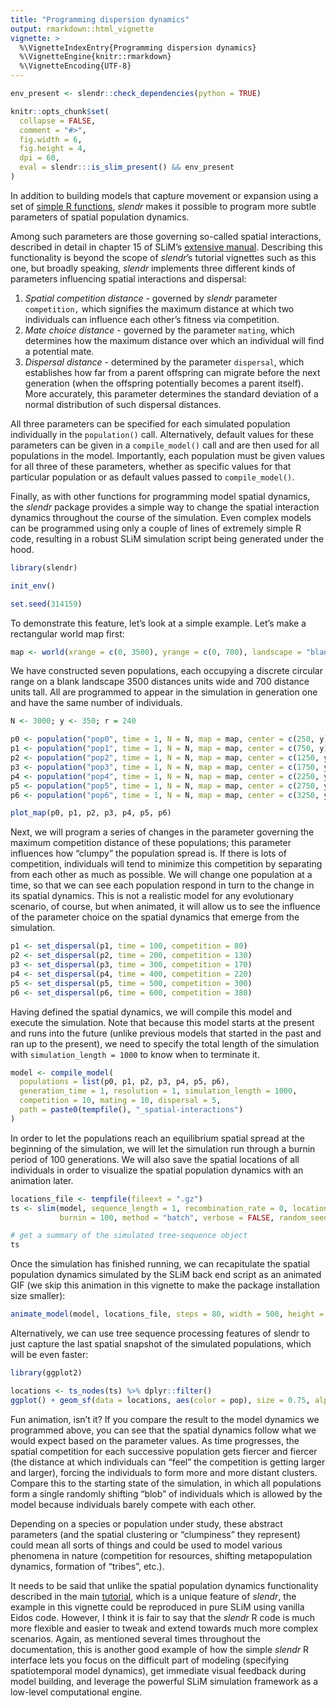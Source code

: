 ```yaml
---
title: "Programming dispersion dynamics"
output: rmarkdown::html_vignette
vignette: >
  %\VignetteIndexEntry{Programming dispersion dynamics}
  %\VignetteEngine{knitr::rmarkdown}
  %\VignetteEncoding{UTF-8}
---
```


```r
env_present <- slendr::check_dependencies(python = TRUE)

knitr::opts_chunk$set(
  collapse = FALSE,
  comment = "#>",
  fig.width = 6,
  fig.height = 4,
  dpi = 60,
  eval = slendr:::is_slim_present() && env_present
)
```

In addition to building models that capture movement or expansion using a set of [simple R functions](../reference/index.html#section-population-dynamics), _slendr_ makes it possible to program more subtle parameters of spatial population dynamics.

Among such parameters are those governing so-called spatial interactions, described in detail in chapter 15 of SLiM's [extensive manual](http://benhaller.com/slim/SLiM_Manual.pdf). Describing this functionality is beyond the scope of _slendr_'s tutorial vignettes such as this one, but broadly speaking, _slendr_ implements three different kinds of parameters influencing spatial interactions and dispersal:

1.  *Spatial competition distance* - governed by _slendr_ parameter `competition,` which signifies the maximum distance at which two individuals can influence each other's fitness via competition.
2.  *Mate choice* *distance* - governed by the parameter `mating`, which determines how the maximum distance over which an individual will find a potential mate.
3.  *Dispersal distance* - determined by the parameter `dispersal`, which establishes how far from a parent offspring can migrate before the next generation (when the offspring potentially becomes a parent itself). More accurately, this parameter determines the standard deviation of a normal distribution of such dispersal distances.

All three parameters can be specified for each simulated population individually in the `population()` call. Alternatively, default values for these parameters can be given in a `compile_model()` call and are then used for all populations in the model. Importantly, each population must be given values for all three of these parameters, whether as specific values for that particular population or as default values passed to `compile_model()`.

Finally, as with other functions for programming model spatial dynamics, the _slendr_ package provides a simple way to change the spatial interaction dynamics throughout the course of the simulation. Even complex models can be programmed using only a couple of lines of extremely simple R code, resulting in a robust SLiM simulation script being generated under the hood.

```r
library(slendr)

init_env()

set.seed(314159)
```

To demonstrate this feature, let's look at a simple example.  Let's make a rectangular world map first:

```r
map <- world(xrange = c(0, 3500), yrange = c(0, 700), landscape = "blank")
```

We have constructed seven populations, each occupying a discrete circular range on a blank landscape 3500 distances units wide and 700 distance units tall. All are programmed to appear in the simulation in generation one and have the same number of individuals.

```r
N <- 3000; y <- 350; r = 240

p0 <- population("pop0", time = 1, N = N, map = map, center = c(250, y), radius = r)
p1 <- population("pop1", time = 1, N = N, map = map, center = c(750, y), radius = r)
p2 <- population("pop2", time = 1, N = N, map = map, center = c(1250, y), radius = r)
p3 <- population("pop3", time = 1, N = N, map = map, center = c(1750, y), radius = r)
p4 <- population("pop4", time = 1, N = N, map = map, center = c(2250, y), radius = r)
p5 <- population("pop5", time = 1, N = N, map = map, center = c(2750, y), radius = r)
p6 <- population("pop6", time = 1, N = N, map = map, center = c(3250, y), radius = r)

plot_map(p0, p1, p2, p3, p4, p5, p6)
```

Next, we will program a series of changes in the parameter governing the maximum competition distance of these populations; this parameter influences how "clumpy" the population spread is. If there is lots of competition, individuals will tend to minimize this competition by separating from each other as much as possible. We will change one population at a time, so that we can see each population respond in turn to the change in its spatial dynamics. This is not a realistic model for any evolutionary scenario, of course, but when animated, it will allow us to see the influence of the parameter choice on the spatial dynamics that emerge from the simulation.

```r
p1 <- set_dispersal(p1, time = 100, competition = 80)
p2 <- set_dispersal(p2, time = 200, competition = 130)
p3 <- set_dispersal(p3, time = 300, competition = 170)
p4 <- set_dispersal(p4, time = 400, competition = 220)
p5 <- set_dispersal(p5, time = 500, competition = 300)
p6 <- set_dispersal(p6, time = 600, competition = 380)
```

Having defined the spatial dynamics, we will compile this model and execute the simulation. Note that because this model starts at the present and runs into the future (unlike previous models that started in the past and ran up to the present), we need to specify the total length of the simulation with `simulation_length = 1000` to know when to terminate it.

```r
model <- compile_model(
  populations = list(p0, p1, p2, p3, p4, p5, p6),
  generation_time = 1, resolution = 1, simulation_length = 1000,
  competition = 10, mating = 10, dispersal = 5,
  path = paste0(tempfile(), "_spatial-interactions")
)
```

In order to let the populations reach an equilibrium spatial spread at the beginning of the simulation, we will let the simulation run through a burnin period of 100 generations. We will also save the spatial locations of all individuals in order to visualize the spatial population dynamics with an animation later.

```r
locations_file <- tempfile(fileext = ".gz")
ts <- slim(model, sequence_length = 1, recombination_rate = 0, locations = locations_file,
           burnin = 100, method = "batch", verbose = FALSE, random_seed = 314159)

# get a summary of the simulated tree-sequence object
ts
```

Once the simulation has finished running, we can recapitulate the spatial population dynamics simulated by the SLiM back end script as an animated GIF (we skip this animation in this vignette to make the package installation size smaller):

```r
animate_model(model, locations_file, steps = 80, width = 500, height = 200)
```

Alternatively, we can use tree sequence processing features of slendr to just capture the last spatial snapshot of the simulated populations, which will be even faster:

```r
library(ggplot2)

locations <- ts_nodes(ts) %>% dplyr::filter()
ggplot() + geom_sf(data = locations, aes(color = pop), size = 0.75, alpha = 0.5) + theme_minimal()
```

Fun animation, isn't it? If you compare the result to the model dynamics we programmed above, you can see that the spatial dynamics follow what we would expect based on the parameter values. As time progresses, the spatial competition for each successive population gets fiercer and fiercer (the distance at which individuals can "feel" the competition is getting larger and larger), forcing the individuals to form more and more distant clusters. Compare this to the starting state of the simulation, in which all populations form a single randomly shifting "blob" of individuals which is allowed by the model because individuals barely compete with each other.

Depending on a species or population under study, these abstract parameters (and the spatial clustering or "clumpiness" they represent) could mean all sorts of things and could be used to model various phenomena in nature (competition for resources, shifting metapopulation dynamics, formation of "tribes", etc.).

It needs to be said that unlike the spatial population dynamics functionality described in the main [tutorial](vignette-01-tutorial.html), which is a unique feature of _slendr_, the example in this vignette could be reproduced in pure SLiM using vanilla Eidos code. However, I think it is fair to say that the _slendr_ R code is much more flexible and easier to tweak and extend towards much more complex scenarios. Again, as mentioned several times throughout the documentation, this is another good example of how the simple _slendr_ R interface lets you focus on the difficult part of modeling (specifying spatiotemporal model dynamics), get immediate visual feedback during model building, and leverage the powerful SLiM simulation framework as a low-level computational engine.
